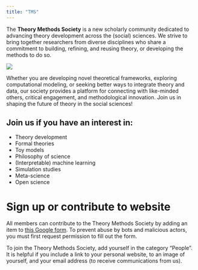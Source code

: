 ```yaml
---
title: "TMS"
---
```


The **Theory Methods Society** is a new scholarly community dedicated to advancing theory development across the (social) sciences. We strive to bring together researchers from diverse disciplines who share a commitment to building, refining, and reusing theory, or developing the methods to do so.

![](tms1.jpg)

Whether you are developing novel theoretical frameworks, exploring computational modeling, or seeking better ways to integrate theory and data, our society provides a platform for connecting with like-minded others, critical engagement, and methodological innovation. Join us in shaping the future of theory in the social sciences!

::: callout-tip
## Join us if you have an interest in:

-   Theory development
-   Formal theories
-   Toy models
-   Philosophy of science
-   (Interpretable) machine learning
-   Simulation studies
-   Meta-science
-   Open science
:::

# Sign up or contribute to website

All members can contribute to the Theory Methods Society by adding an item to [this Google form](http://tiny.cc/tms_site). To prevent abuse by bots and malicious actors, you must first request permission to fill out the form.

To join the Theory Methods Society, add yourself in the category “People”. It is helpful if you include a link to your personal website, to an image of yourself, and your email address (to receive communications from us).
